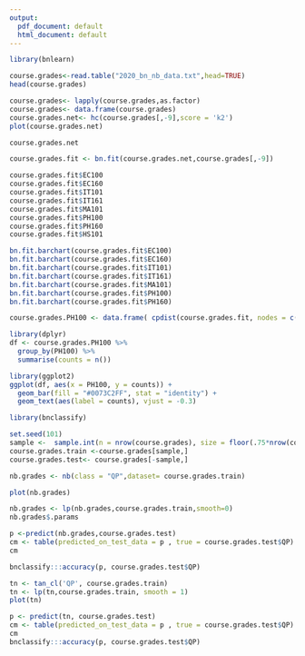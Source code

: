 ```yaml
---
output:
  pdf_document: default
  html_document: default
---
```

```r
library(bnlearn)
```


```r
course.grades<-read.table("2020_bn_nb_data.txt",head=TRUE)
head(course.grades)
```
```r
course.grades<- lapply(course.grades,as.factor)
course.grades<- data.frame(course.grades)
course.grades.net<- hc(course.grades[,-9],score = 'k2')
plot(course.grades.net)
```

```r
course.grades.net
```


```r
course.grades.fit <- bn.fit(course.grades.net,course.grades[,-9])
```


```r
course.grades.fit$EC100
course.grades.fit$EC160
course.grades.fit$IT101
course.grades.fit$IT161
course.grades.fit$MA101
course.grades.fit$PH100
course.grades.fit$PH160
course.grades.fit$HS101
```

```r
bn.fit.barchart(course.grades.fit$EC100)
bn.fit.barchart(course.grades.fit$EC160)
bn.fit.barchart(course.grades.fit$IT101)
bn.fit.barchart(course.grades.fit$IT161)
bn.fit.barchart(course.grades.fit$MA101)
bn.fit.barchart(course.grades.fit$PH100)
bn.fit.barchart(course.grades.fit$PH160)
```



```r
course.grades.PH100 <- data.frame( cpdist(course.grades.fit, nodes = c("PH100"),evidence = ( (EC100=="DD") & (IT101=="CC") &( MA101== "CD"))))
```

```r
library(dplyr)
df <- course.grades.PH100 %>%
  group_by(PH100) %>%
  summarise(counts = n())

library(ggplot2)
ggplot(df, aes(x = PH100, y = counts)) +
  geom_bar(fill = "#0073C2FF", stat = "identity") +
  geom_text(aes(label = counts), vjust = -0.3) 

```




```r
library(bnclassify)
```


```r
set.seed(101)
sample <-  sample.int(n = nrow(course.grades), size = floor(.75*nrow(course.grades)), replace = F)
course.grades.train <-course.grades[sample,]
course.grades.test<- course.grades[-sample,]

```

```r
nb.grades <- nb(class = "QP",dataset= course.grades.train)

plot(nb.grades)
```
```r
nb.grades <- lp(nb.grades,course.grades.train,smooth=0)
nb.grades$.params
```

```r
p <-predict(nb.grades,course.grades.test)
cm <- table(predicted_on_test_data = p , true = course.grades.test$QP)
cm
```

```r
bnclassify:::accuracy(p, course.grades.test$QP)

```
```r
tn <- tan_cl('QP', course.grades.train)
tn <- lp(tn,course.grades.train, smooth = 1)
plot(tn)

```
```r
p <- predict(tn, course.grades.test)
cm <- table(predicted_on_test_data = p , true = course.grades.test$QP)
cm
bnclassify:::accuracy(p, course.grades.test$QP)
```


